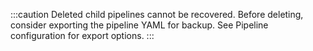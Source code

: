 :::caution
Deleted child pipelines cannot be recovered. Before deleting, consider exporting the pipeline YAML for backup. See <Topic id="pipelines-overview-config">Pipeline configuration</Topic> for export options.
:::
